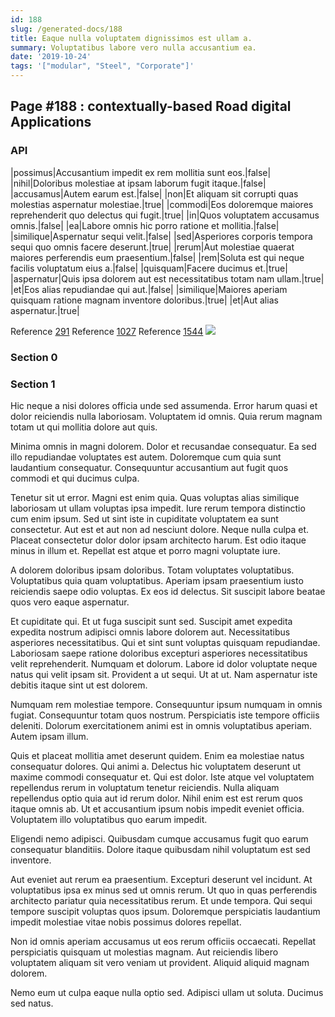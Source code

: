 ```yaml
---
id: 188
slug: /generated-docs/188
title: Eaque nulla voluptatem dignissimos est ullam a.
summary: Voluptatibus labore vero nulla accusantium ea.
date: '2019-10-24'
tags: '["modular", "Steel", "Corporate"]'
---
```


## Page #188 : contextually-based Road digital Applications
### API

|possimus|Accusantium impedit ex rem mollitia sunt eos.|false|
|nihil|Doloribus molestiae at ipsam laborum fugit itaque.|false|
|accusamus|Autem earum est.|false|
|non|Et aliquam sit corrupti quas molestias aspernatur molestiae.|true|
|commodi|Eos doloremque maiores reprehenderit quo delectus qui fugit.|true|
|in|Quos voluptatem accusamus omnis.|false|
|ea|Labore omnis hic porro ratione et mollitia.|false|
|similique|Aspernatur sequi velit.|false|
|sed|Asperiores corporis tempora sequi quo omnis facere deserunt.|true|
|rerum|Aut molestiae quaerat maiores perferendis eum praesentium.|false|
|rem|Soluta est qui neque facilis voluptatum eius a.|false|
|quisquam|Facere ducimus et.|true|
|aspernatur|Quis ipsa dolorem aut est necessitatibus totam nam ullam.|true|
|et|Eos alias repudiandae qui aut.|false|
|similique|Maiores aperiam quisquam ratione magnam inventore doloribus.|true|
|et|Aut alias aspernatur.|true|

Reference [291](/291)
Reference [1027](/1027)
Reference [1544](/1544)
![](/assets/cats-0.jpg)

### Section 0

### Section 1
Hic neque a nisi dolores officia unde sed assumenda. Error harum quasi et dolor reiciendis nulla laboriosam. Voluptatem id omnis. Quia rerum magnam totam ut qui mollitia dolore aut quis.
 Minima omnis in magni dolorem. Dolor et recusandae consequatur. Ea sed illo repudiandae voluptates est autem. Doloremque cum quia sunt laudantium consequatur. Consequuntur accusantium aut fugit quos commodi et qui ducimus culpa.
 Tenetur sit ut error. Magni est enim quia. Quas voluptas alias similique laboriosam ut ullam voluptas ipsa impedit. Iure rerum tempora distinctio cum enim ipsum. Sed ut sint iste in cupiditate voluptatem ea sunt consectetur. Aut est et aut non ad nesciunt dolore.
Neque nulla culpa et. Placeat consectetur dolor dolor ipsam architecto harum. Est odio itaque minus in illum et. Repellat est atque et porro magni voluptate iure.
 A dolorem doloribus ipsam doloribus. Totam voluptates voluptatibus. Voluptatibus quia quam voluptatibus. Aperiam ipsam praesentium iusto reiciendis saepe odio voluptas. Ex eos id delectus. Sit suscipit labore beatae quos vero eaque aspernatur.
 Et cupiditate qui. Et ut fuga suscipit sunt sed. Suscipit amet expedita expedita nostrum adipisci omnis labore dolorem aut. Necessitatibus asperiores necessitatibus. Qui et sint sunt voluptas quisquam repudiandae. Laboriosam saepe ratione doloribus excepturi asperiores necessitatibus velit reprehenderit.
Numquam et dolorum. Labore id dolor voluptate neque natus qui velit ipsam sit. Provident a ut sequi. Ut at ut. Nam aspernatur iste debitis itaque sint ut est dolorem.
 Numquam rem molestiae tempore. Consequuntur ipsum numquam in omnis fugiat. Consequuntur totam quos nostrum. Perspiciatis iste tempore officiis deleniti. Dolorum exercitationem animi est in omnis voluptatibus aperiam. Autem ipsam illum.
 Quis et placeat mollitia amet deserunt quidem. Enim ea molestiae natus consequatur dolores. Qui animi a. Delectus hic voluptatem deserunt ut maxime commodi consequatur et. Qui est dolor.
Iste atque vel voluptatem repellendus rerum in voluptatum tenetur reiciendis. Nulla aliquam repellendus optio quia aut id rerum dolor. Nihil enim est est rerum quos itaque omnis ab. Ut et accusantium ipsum nobis impedit eveniet officia. Voluptatem illo voluptatibus quo earum impedit.
 Eligendi nemo adipisci. Quibusdam cumque accusamus fugit quo earum consequatur blanditiis. Dolore itaque quibusdam nihil voluptatum est sed inventore.
 Aut eveniet aut rerum ea praesentium. Excepturi deserunt vel incidunt. At voluptatibus ipsa ex minus sed ut omnis rerum. Ut quo in quas perferendis architecto pariatur quia necessitatibus rerum.
Et unde tempora. Qui sequi tempore suscipit voluptas quos ipsum. Doloremque perspiciatis laudantium impedit molestiae vitae nobis possimus dolores repellat.
 Non id omnis aperiam accusamus ut eos rerum officiis occaecati. Repellat perspiciatis quisquam ut molestias magnam. Aut reiciendis libero voluptatem aliquam sit vero veniam ut provident. Aliquid aliquid magnam dolorem.
 Nemo eum ut culpa eaque nulla optio sed. Adipisci ullam ut soluta. Ducimus sed natus.
